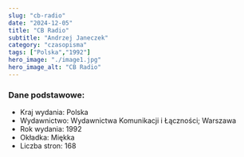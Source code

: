 ```yaml
---
slug: "cb-radio"
date: "2024-12-05"
title: "CB Radio"
subtitle: "Andrzej Janeczek"
category: "czasopisma"
tags: ["Polska","1992"]
hero_image: "./image1.jpg"
hero_image_alt: "CB Radio"
---
```


### Dane podstawowe:

- Kraj wydania: Polska
- Wydawnictwo: Wydawnictwa Komunikacji i Łączności; Warszawa
- Rok wydania: 1992
- Okładka: Miękka
- Liczba stron: 168
